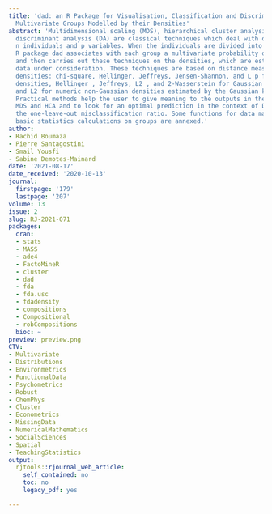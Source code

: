 ```yaml
---
title: 'dad: an R Package for Visualisation, Classification and Discrimination of
  Multivariate Groups Modelled by their Densities'
abstract: 'Multidimensional scaling (MDS), hierarchical cluster analysis (HCA), and
  discriminant analysis (DA) are classical techniques which deal with data made of
  n individuals and p variables. When the individuals are divided into T groups, the
  R package dad associates with each group a multivariate probability density function
  and then carries out these techniques on the densities, which are estimated by the
  data under consideration. These techniques are based on distance measures between
  densities: chi-square, Hellinger, Jeffreys, Jensen-Shannon, and L p for discrete
  densities, Hellinger , Jeffreys, L2 , and 2-Wasserstein for Gaussian densities,
  and L2 for numeric non-Gaussian densities estimated by the Gaussian kernel method.
  Practical methods help the user to give meaning to the outputs in the context of
  MDS and HCA and to look for an optimal prediction in the context of DA based on
  the one-leave-out misclassification ratio. Some functions for data management or
  basic statistics calculations on groups are annexed.'
author:
- Rachid Boumaza
- Pierre Santagostini
- Smail Yousfi
- Sabine Demotes-Mainard
date: '2021-08-17'
date_received: '2020-10-13'
journal:
  firstpage: '179'
  lastpage: '207'
volume: 13
issue: 2
slug: RJ-2021-071
packages:
  cran:
  - stats
  - MASS
  - ade4
  - FactoMineR
  - cluster
  - dad
  - fda
  - fda.usc
  - fdadensity
  - compositions
  - Compositional
  - robCompositions
  bioc: ~
preview: preview.png
CTV:
- Multivariate
- Distributions
- Environmetrics
- FunctionalData
- Psychometrics
- Robust
- ChemPhys
- Cluster
- Econometrics
- MissingData
- NumericalMathematics
- SocialSciences
- Spatial
- TeachingStatistics
output:
  rjtools::rjournal_web_article:
    self_contained: no
    toc: no
    legacy_pdf: yes

---
```

